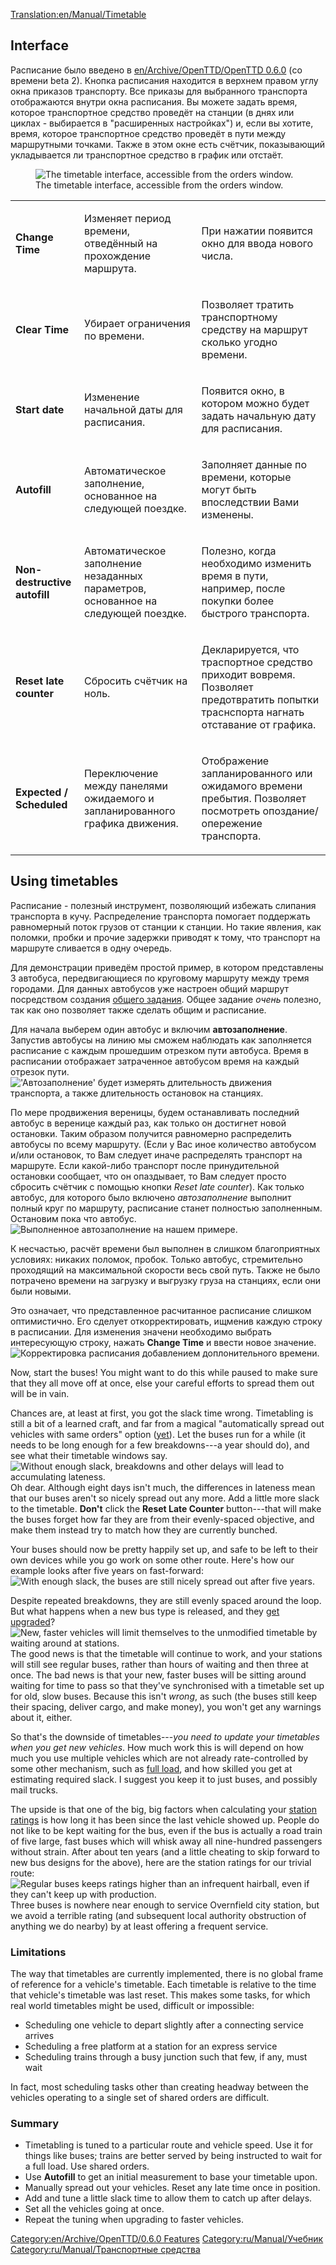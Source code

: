 [[Translation:en/Manual/Timetable]]
{{ru/Перевод|en/Manual/Timetable|1}}

== Interface ==
Расписание было введено в [[en/Archive/OpenTTD/OpenTTD 0.6.0]] (со времени beta 2). Кнопка расписания находится в верхнем правом углу окна приказов транспорту. Все приказы для выбранного транспорта отображаются внутри окна расписания. Вы можете задать время, которое транспортное средство проведёт на станции (в днях или циклах - выбирается в "расширенных настройках") и, если вы хотите, время, которое транспортное средство проведёт в пути между маршрутными точками. Также в этом окне есть счётчик, показывающий укладывается ли транспортное средство в график или отстаёт.

[[File:en/Manual/Orders-timetable.png|center|frame|The timetable interface, accessible from the orders window.]]

{|
| '''Change Time'''
|Изменяет период времени, отведённый на прохождение маршрута.
|При нажатии появится окно для ввода нового числа.
|-
| '''Clear Time'''
|Убирает ограничения по времени.
|Позволяет тратить транспортному средству на маршрут сколько угодно времени.
|-
| '''Start date'''
|Изменение начальной даты для расписания.
|Появится окно, в котором можно будет задать начальную дату для расписания.
|-
| '''Autofill'''
|Автоматическое заполнение, основанное на следующей поездке.
|Заполняет данные по времени, которые могут быть впоследствии Вами изменены.
|-
| '''Non-destructive autofill'''
|Автоматическое заполнение незаданных параметров, основанное на следующей поездке.
|Полезно, когда необходимо изменить время в пути, например, после покупки более быстрого транспорта.
|-
| '''Reset late counter'''
|Сбросить счётчик на ноль.
|Декларируется, что траспортное средство приходит вовремя. Позволяет предотвратить попытки траснспорта нагнать отставание от графика.
|-
| '''Expected / Scheduled'''
|Переключение между панелями ожидаемого и запланированного графика движения.
|Отображение запланированного или ожидамого времени пребытия. Позволяет посмотреть опоздание/опережение транспорта.
|}
{{en/Warning|При включении автозаполнения (Autofill) все предыдущие данные будут перезаписаны. Будьте уверены, что Вы включили автозаполнение с сохранением предыдущих значений (Non-destructive autofill), которое может быть вызвано нажатием на кнопку автозаполнения с зажатой клавишей CTRL.}}
{{en/Note|Ожидаемое/запланированное время доступно только для заполненной временной таблицы, выполнение которой началось.}}

== Using timetables ==
Расписание - полезный инструмент, позволяющий избежать слипания транспорта в кучу. Распределение транспорта помогает поддержать равномерный поток грузов от станции к станции. Но такие явления, как поломки, пробки и прочие задержки приводят к тому, что транспорт на маршруте сливается в одну очередь.

Для демонстрации приведём простой пример, в котором представлены 3 автобуса, передвигающиеся по круговому маршруту между тремя городами. Для данных автобусов уже настроен общий маршрут посредством создания [[ru/Manual/Задания#obshchie-zadaniia|общего задания]]. Общее задание ''очень'' полезно, так как оно позволяет также сделать общим и расписание.

Для начала выберем один автобус и включим '''автозаполнение'''. Запустив автобусы на линию мы сможем наблюдать как заполняется расписание с каждым прошедшим отрезком пути автобуса. Время в расписании отображает затраченное автобусом время на каждый отрезок пути.
[[File:en/Manual/Timetable-autofill.png|center|frame|'Автозаполнение' будет измерять длительность движения транспорта, а также длительность остановок на станциях.]]

По мере продвижения вереницы, будем останавливать последний автобус в веренице каждый раз, как только он достигнет новой остановки. Таким образом получится равномерно распределить автобусы по всему маршруту. (Если у Вас иное количество автобусом и/или остановок, то Вам следует иначе распределять транспорт на маршруте. Если какой-либо транспорт после принудительной остановки сообщает, что он опаздывает, то Вам следует просто сбросить счётчик с помощью кнопки ''Reset late counter''). Как только автобус, для которого было включено ''автозаполнение'' выполнит полный круг по маршруту, расписание станет полностью заполненным. Остановим пока что автобус.
[[File:en/Manual/Timetable-autofilled.png|center|frame|Выполненное автозаполнение на нашем примере.]]

К несчастью, расчёт времени был выполнен в слишком благоприятных условиях: никаких поломок, пробок. Только автобус, стремительно проходящий на максимальной скорости весь свой путь. Также не было потрачено времени на загрузку и выгрузку груза на станциях, если они были новыми.

Это означает, что представленное расчитанное расписание слишком оптимистично. Его сделует откорректировать, ищменив каждую строку в расписании. Для изменения значени необходимо выбрать интересующую строку, нажать '''Change Time''' и ввести новое значение.
[[File:en/Manual/Timetable-slack.png|center|frame|Корректировка расписания добавлением доплонительного времени.]]

Now, start the buses! You might want to do this while paused to make sure that they all move off at once, else your careful efforts to spread them out will be in vain.

Chances are, at least at first, you got the slack time wrong. Timetabling is still a bit of a learned craft, and far from a magical "automatically spread out vehicles with same orders" option ([http://bugs.openttd.org/task/1128 yet]). Let the buses run for a while (it needs to be long enough for a few breakdowns---a year should do), and see what their timetable windows say.
[[File:en/Manual/Timetable-runninglate.png|center|frame|Without enough slack, breakdowns and other delays will lead to accumulating lateness.]]
Oh dear. Although eight days isn't much, the differences in lateness mean that our buses aren't so nicely spread out any more. Add a little more slack to the timetable. '''Don't''' click the '''Reset Late Counter''' button---that will make the buses forget how far they are from their evenly-spaced objective, and make them instead try to match how they are currently bunched.
{{en/Note|If your buses are never late, and seem to be spending a lot of time waiting about at stations without transferring passengers, you probably added too much slack instead.}}

Your buses should now be pretty happily set up, and safe to be left to their own devices while you go work on some other route. Here's how our example looks after five years on fast-forward:
[[File:en/Manual/Timetable-fiveyears.png|center|frame|With enough slack, the buses are still nicely spread out after five years.]]

Despite repeated breakdowns, they are still evenly spaced around the loop. But what happens when a new bus type is released, and they [[ru/Manual/Замена транспорта|get upgraded]]?
[[File:en/Manual/Timetable-newbus.png|center|frame|New, faster vehicles will limit themselves to the unmodified timetable by waiting around at stations.]]
The good news is that the timetable will continue to work, and your stations will still see regular buses, rather than hours of waiting and then three at once. The bad news is that your new, faster buses will be sitting around waiting for time to pass so that they've synchronised with a timetable set up for old, slow buses. Because this isn't ''wrong'', as such (the buses still keep their spacing, deliver cargo, and make money), you won't get any warnings about it, either.

So that's the downside of timetables---''you need to update your timetables when you get new vehicles''. How much work this is will depend on how much you use multiple vehicles which are not already rate-controlled by some other mechanism, such as [[en/Manual/Orders#full-load|full load]], and how skilled you get at estimating required slack. I suggest you keep it to just buses, and possibly mail trucks.

The upside is that one of the big, big factors when calculating your [[en/Manual/Game Mechanics/Main Page#station-rating|station ratings]] is how long it has been since the last vehicle showed up. People do not like to be kept waiting for the bus, even if the bus is actually a road train of five large, fast buses which will whisk away all nine-hundred passengers without strain. After about ten years (and a little cheating to skip forward to new bus designs for the above), here are the station ratings for our trivial route:
[[File:en/Manual/Timetable-ratings.png|center|frame|Regular buses keeps ratings higher than an infrequent hairball, even if they can't keep up with production.]]
Three buses is nowhere near enough to service Overnfield city station, but we avoid a terrible rating (and subsequent local authority obstruction of anything we do nearby) by at least offering a frequent service.

=== Limitations ===
The way that timetables are currently implemented, there is no global frame of reference for a vehicle's timetable.  Each timetable is relative to the time that vehicle's timetable was last reset.  This makes some tasks, for which real world timetables might be used, difficult or impossible:
* Scheduling one vehicle to depart slightly after a connecting service arrives
* Scheduling a free platform at a station for an express service
* Scheduling trains through a busy junction such that few, if any, must wait
In fact, most scheduling tasks other than creating headway between the vehicles operating to a single set of shared orders are difficult.

=== Summary ===
* Timetabling is tuned to a particular route and vehicle speed. Use it for things like buses; trains are better served by being instructed to wait for a full load. Use shared orders.
* Use '''Autofill''' to get an initial measurement to base your timetable upon.
* Manually spread out your vehicles. Reset any late time once in position.
* Add and tune a little slack time to allow them to catch up after delays.
* Set all the vehicles going at once.
* Repeat the tuning when upgrading to faster vehicles.

[[Category:en/Archive/OpenTTD/0.6.0 Features]]
[[Category:ru/Manual/Учебник]]
[[Category:ru/Manual/Транспортные средства]]